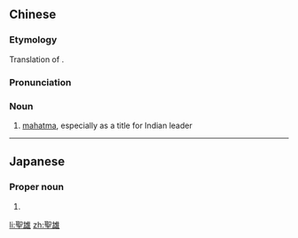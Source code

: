 {{also|圣雄}}
==Chinese==
{{zh-forms|s=圣雄}}
{{wikipedia|lang=zh}}

===Etymology===
Translation of {{der|zh|sa|महात्मन्}}.

===Pronunciation===
{{zh-pron
|m=shèngxióng
|cat=n
}}

===Noun===
{{zh-noun}}

# [[mahatma]], especially as a title for Indian leader {{w|Mahatma Gandhi}}

----

==Japanese==
{{ja-kanjitab|まさ|お}}

===Proper noun===
{{ja-pos|proper|まさお}}

# {{given name|male|lang=ja|sort=まさお}}

[[li:聖雄]]
[[zh:聖雄]]